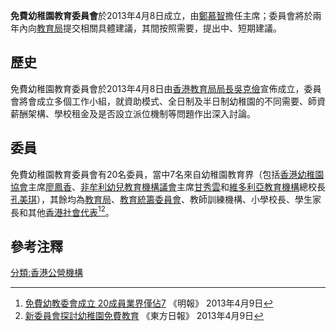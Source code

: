 '''免費幼稚園教育委員會'''於2013年4月8日成立，由[[鄭慕智|鄭慕智]]擔任主席；委員會將於兩年內向[[教育局_(香港)|教育局]]提交相關具體建議，其間按照需要，提出中、短期建議。

== 歷史 ==
免費幼稚園教育委員會於2013年4月8日由[[香港|香港]][[教育局局長|教育局局長]][[吳克儉|吳克儉]]宣佈成立，委員會將會成立多個工作小組，就資助模式、全日制及半日制幼稚園的不同需要、師資薪酬架構、學校租金及是否設立派位機制等問題作出深入討論。

== 委員 ==
免費幼稚園教育委員會有20名委員，當中7名來自幼稚園教育界（包括[[香港幼稚園協會|香港幼稚園協會]]主席[[廖鳳香|廖鳳香]]、[[非牟利幼兒教育機構議會|非牟利幼兒教育機構議會]]主席[[甘秀雲|甘秀雲]]和[[維多利亞教育機構|維多利亞教育機構]]總校長[[孔美琪|孔美琪]]），其餘均為[[教育局_(香港)|教育局]]、[[教育統籌委員會|教育統籌委員會]]、教師訓練機構、小學校長、學生家長和其他[[香港社會|香港社會]][[代表|代表]]<ref>[https://archive.is/20130428191508/hk.news.yahoo.com/%E5%85%8D%E8%B2%BB%E5%B9%BC%E6%95%99%E5%A7%94%E6%9C%83%E6%88%90%E7%AB%8B-20%E6%88%90%E5%93%A1%E6%A5%AD%E7%95%8C%E5%83%85%E4%BD%947-212202313.html 免費幼教委會成立 20成員業界僅佔7] 《明報》 2013年4月9日</ref><ref>[http://orientaldaily.on.cc/cnt/news/20130409/00176_039.html 新委員會探討幼稚園免費教育] {{Wayback|url=http://orientaldaily.on.cc/cnt/news/20130409/00176_039.html |date=20181005212926 }} 《東方日報》 2013年4月9日</ref>。

== 參考注釋 ==

{{reflist}}

[[分類:香港公營機構|分類:香港公營機構]]